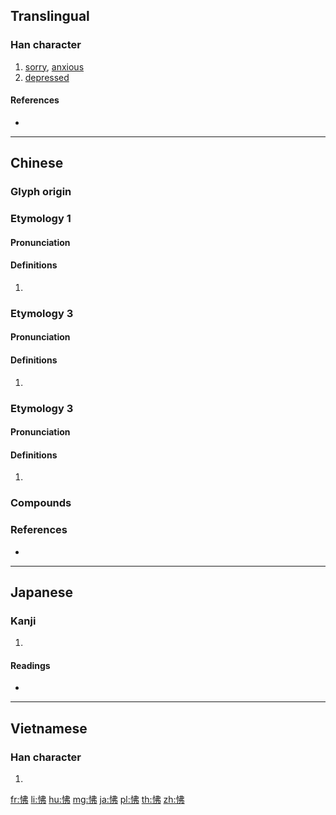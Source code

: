==Translingual==

===Han character===
{{Han char|rn=61|rad=心|as=05|sn=8|four=95027|canj=PLLN|ids=⿰忄弗}}

# [[sorry]], [[anxious]]
# [[depressed]]

====References====
* {{Han ref|kx=0382.130|dkj=10486|dj=0712.030|hdz=42288.030|uh=602B|ud=24619|bh=A9CC|bd=43468}}

----

==Chinese==
{{zh-forms}}

===Glyph origin===
{{Han etym}}

===Etymology 1===

====Pronunciation====
{{zh-pron
|m=fú,bèi,fèi
|c=fai3,bui6,fat6
|mc=
|oc=
|cat=
}}
{{attention|zh|distribute mc/oc}}

====Definitions====
{{zh-hanzi}}

# {{rfdef|zh}}

===Etymology 3===

====Pronunciation====
{{zh-pron
|m=bèi
|c=bui6
|mc=
|oc=
|cat=
}}

====Definitions====
{{zh-hanzi}}

# {{rfdef|zh}}

===Etymology 3===

====Pronunciation====
{{zh-pron
|m=fèi
|c=fat6
|mc=
|oc=
|cat=
}}

====Definitions====
{{zh-hanzi}}

# {{rfdef|zh}}

===Compounds===
{{zh-der|怫鬱|怫然變色|怫然作色|怫然不悅|怫然|怫恚|怫異}}

===References===
* {{R:yue:Hanzi}}

----

==Japanese==

===Kanji===
{{ja-kanji|grade=|rs=心05}}

# {{defn|lang=ja|sort=心05}}

====Readings====
* {{ja-readings|on=[[ふつ]] (futsu), [[ひ]] (hi), [[はい]] (hai)|kun=[[ふさぐ]] (fusagu), [[いかる]] (ikaru)}}

----

==Vietnamese==

===Han character===
{{vi-readings|rs=心05|hanviet=phật}}

# {{defn|lang=vi|sort=心05}}

[[fr:怫]]
[[li:怫]]
[[hu:怫]]
[[mg:怫]]
[[ja:怫]]
[[pl:怫]]
[[th:怫]]
[[zh:怫]]